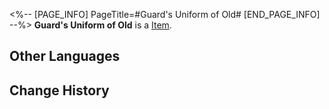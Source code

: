 <%-- [PAGE_INFO]
PageTitle=#Guard's Uniform of Old#
[END_PAGE_INFO] --%>
{{Item Infobox
|id          = 41063
|image       = Item Guard's Uniform of Old.png
|type        = 
|invCategory = Relics
|rarity      = 3
|effect      = 
|description = A neatly-ironed uniform of the Silvermane Guards from long ago. The sturdy buttons press creases in the fabric.
|source1     = [[Cavern of Corrosion: Everwinter Hill]]
}}
'''Guard's Uniform of Old''' is a [[Item]].

==Other Languages==
{{Other Languages
|en   = Guard's Uniform of Old
|zhs  = 铁卫的旧制军服
|zht  = 鐵衛的舊制軍服
|ja   = 兵士の旧制軍服
|ko   = 철위대의 구식 군복
|es   = Uniforme antiguo del guardia
|fr   = Ancien uniforme de garde
|ru   = Старинная униформа стража
|th   = Guard's Uniform of Old
|vi   = Quân Phục Cũ Của Thiết Vệ
|de   = Traditionelle Uniform der Wache
|id   = Guard's Uniform of Old
|pt   = Uniforme Antigo do Guarda
}}

==Change History==
{{Change History|1.0}}